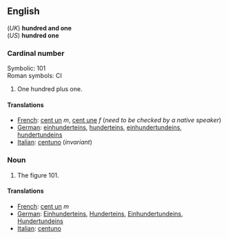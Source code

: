 ==English==
(''UK'') '''hundred and one'''<br>
(''US'') '''hundred one'''

===Cardinal number===

Symbolic: 101<br>
Roman symbols: CI

#One hundred plus one.

====Translations====

*[[French]]: [[cent un]] ''m'', [[cent une]] ''f'' (''need to be checked by a native speaker'')
*[[German]]: [[einhunderteins]], [[hunderteins]], [[einhundertundeins]], [[hundertundeins]]
*[[Italian]]: [[centuno]] (''invariant'')

===Noun===

#The figure 101.

====Translations====

*[[French]]: [[cent un]] ''m''
*[[German]]: [[Einhunderteins]], [[Hunderteins]], [[Einhundertundeins]], [[Hundertundeins]]
*[[Italian]]: [[centuno]]